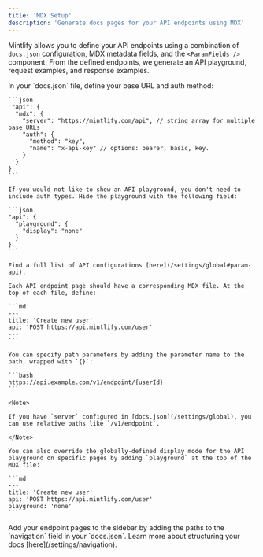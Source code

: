 ```yaml
---
title: 'MDX Setup'
description: 'Generate docs pages for your API endpoints using MDX'
---
```


Mintlify allows you to define your API endpoints using a combination of `docs.json` configuration, MDX metadata fields, and the `<ParamFields />` component. From the defined endpoints, we generate an API playground, request examples, and response examples.

<Steps>
  <Step title="Configure your API">
    In your `docs.json` file, define your base URL and auth method:

    ```json
     "api": {
      "mdx": {
        "server": "https://mintlify.com/api", // string array for multiple base URLs
        "auth": {
          "method": "key",
          "name": "x-api-key" // options: bearer, basic, key.
        }
      }
    }
    ```

    If you would not like to show an API playground, you don't need to include auth types. Hide the playground with the following field:

    ```json
    "api": {
      "playground": {
        "display": "none"
      }
    }
    ```

    Find a full list of API configurations [here](/settings/global#param-api).
  </Step>
  
  <Step title="Create your endpoint pages">

    Each API endpoint page should have a corresponding MDX file. At the top of each file, define:

    ```md
    ---
    title: 'Create new user'
    api: 'POST https://api.mintlify.com/user'
    ---
    ```

    You can specify path parameters by adding the parameter name to the path, wrapped with `{}`:

    ```bash
    https://api.example.com/v1/endpoint/{userId}
    ```

    <Note>

    If you have `server` configured in [docs.json](/settings/global), you can use relative paths like `/v1/endpoint`.

    </Note>

    You can also override the globally-defined display mode for the API playground on specific pages by adding `playground` at the top of the MDX file:

    ```md
    ---
    title: 'Create new user'
    api: 'POST https://api.mintlify.com/user'
    playground: 'none'
    ``` 
  </Step>

  <Step title="Add your endpoints to your docs">
    Add your endpoint pages to the sidebar by adding the paths to the `navigation` field in your `docs.json`. Learn more about structuring your docs [here](/settings/navigation).
  </Step>
</Steps>
